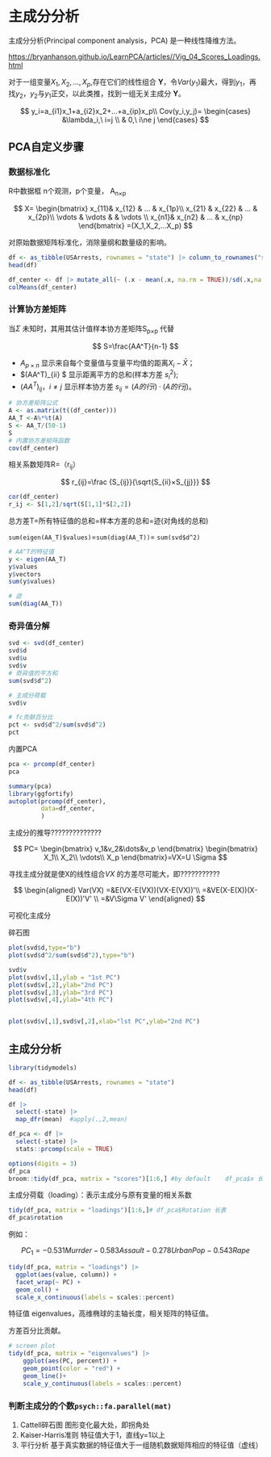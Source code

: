 # 主成分分析

主成分分析(Principal component analysis，PCA) 是一种线性降维方法。

<https://bryanhanson.github.io/LearnPCA/articles//Vig_04_Scores_Loadings.html>

对于一组变量$X_1,X_2,...,X_p$,存在它们的线性组合 **Y**，令$Var(y_1)$最大，得到$y_1$，再找$y_2$，$y_2$与$y_1$正交，以此类推，找到一组无关主成分 **Y**。

$$
y_i=a_{i1}x_1+a_{i2}x_2+...+a_{ip}x_p\\
Cov(y_i,y_j)=
\begin{cases}  &\lambda_i,\ i=j \\  
& 0,\ i\ne j
\end{cases}
$$

## PCA自定义步骤

### 数据标准化

R中数据框 n个观测，p个变量， A~n×p~

$$
X=
\begin{bmatrix}
  x_{11}& x_{12} & ... & x_{1p}\\
 x_{21} & x_{22} & ... & x_{2p}\\
 \vdots  &  \vdots &   & \vdots \\
  x_{n1}& x_{n2} & ... & x_{np}
\end{bmatrix}
=(X_1,X_2,...X_p)
$$

对原始数据矩阵标准化，消除量纲和数量级的影响。

```r
df <- as_tibble(USArrests, rownames = "state") |> column_to_rownames("state")
head(df)

df_center <- df |> mutate_all(~ (.x - mean(.x, na.rm = TRUE))/sd(.x,na.rm=TRUE))
colMeans(df_center)

```

### 计算协方差矩阵

当$\Sigma$ 未知时，其用其估计值样本协方差矩阵S~p×p~ 代替

$$
S=\frac{AA^T}{n-1}
$$

-   $A_{ p×n}$ 显示来自每个变量值与变量平均值的距离$X_i-\bar X$；
-   \$(AA\^T)\_{ii} \$ 显示距离平方的总和(样本方差 $s_i^2$);
-   $(AA^T)_{ij}，i\ne j$ 显示样本协方差 $s_{ij} = (A 的行 i) · (A 的行 j)$。

```r
# 协方差矩阵公式
A <- as.matrix(t((df_center)))
AA_T <-A%*%t(A)
S <- AA_T/(50-1)
S
# 内置协方差矩阵函数
cov(df_center)
```

相关系数矩阵R=（r~ij~）

$$
r_{ij}=\frac {S_{ij}}{\sqrt{S_{ii}×S_{jj}}}
$$

```r
cor(df_center)
r_ij <- S[1,2]/sqrt(S[1,1]*S[2,2])
```

总方差T=所有特征值的总和=样本方差的总和=迹(对角线的总和)

`sum(eigen(AA_T)$values)`=`sum(diag(AA_T))`= `sum(svd$d^2)`

```r
# AA^T的特征值
y <- eigen(AA_T)
y$values
y$vectors
sum(y$values)

# 迹
sum(diag(AA_T))
```

### 奇异值分解

```r
svd <- svd(df_center)
svd$d
svd$u
svd$v
# 奇异值的平方和
sum(svd$d^2)

# 主成分荷载
svd$v

# fc贡献百分比
pct <- svd$d^2/sum(svd$d^2)
pct
```

内置PCA

```r
pca <- prcomp(df_center)
pca

summary(pca)
library(ggfortify)
autoplot(prcomp(df_center),
         data=df_center,
         )
```

主成分的推导??????????????

$$ PC= \begin{bmatrix} v_1&v_2&\dots&v_p \end{bmatrix} \begin{bmatrix} X_1\\ X_2\\ \vdots\\ X_p \end{bmatrix}=VX=U \Sigma  $$

寻找主成分就是使X的线性组合$VX$ 的方差尽可能大，即???????????

$$ \begin{aligned} Var(VX) =&E(VX-E(VX))(VX-E(VX))'\\ =&VE(X-E(X))(X-E(X))'V' \\ =&V\Sigma V' \end{aligned} $$

可视化主成分

碎石图

```r
plot(svd$d,type="b")
plot(svd$d^2/sum(svd$d^2),type="b")
```

```r

svd$v
plot(svd$v[,1],ylab = "1st PC")
plot(svd$v[,2],ylab="2nd PC")
plot(svd$v[,3],ylab="3rd PC")
plot(svd$v[,4],ylab="4th PC")


plot(svd$v[,1],svd$v[,2],xlab="lst PC",ylab="2nd PC")

```

## 主成分分析

```r
library(tidymodels)
```

```r
df <- as_tibble(USArrests, rownames = "state")
head(df)

df |>
  select(-state) |>
  map_dfr(mean)  #apply(.,2,mean)
```

```r
df_pca <- df |>
  select(-state) |>
  stats::prcomp(scale = TRUE)

options(digits = 3)
df_pca
broom::tidy(df_pca, matrix = "scores")[1:6,] #by default    df_pca$x 长表
```

主成分荷载（loading）：表示主成分与原有变量的相关系数

```r
tidy(df_pca, matrix = "loadings")[1:6,]# df_pca$Rotation 长表
df_pca$rotation
```

例如：

$$
PC_1=-0.531Murrder-0.583Assault-0.278UrbanPop-0.543Rape
$$

```r

tidy(df_pca, matrix = "loadings") |>
  ggplot(aes(value, column)) +
  facet_wrap(~ PC) +
  geom_col() +
  scale_x_continuous(labels = scales::percent)
```

特征值 eigenvalues，高维椭球的主轴长度，相关矩阵的特征值。

方差百分比贡献。

```r
# screen plot
tidy(df_pca, matrix = "eigenvalues") |>
    ggplot(aes(PC, percent)) +
    geom_point(color = "red") +
    geom_line()+
    scale_y_continuous(labels = scales::percent)
```

### 判断主成分的个数`psych::fa.parallel(mat)`

1.  Cattell碎石图 图形变化最大处，即拐角处
2.  Kaiser-Harris准则 特征值大于1，直线y=1以上
3.  平行分析 基于真实数据的特征值大于一组随机数据矩阵相应的特征值（虚线）
